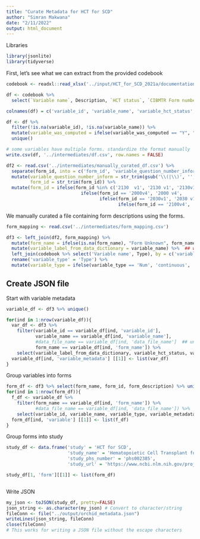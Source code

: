 ```yaml
---
title: "Curate Metadata for HCT for SCD"
author: "Simran Makwana"
date: "2/11/2022"
output: html_document
---
```


Libraries
```r
library(jsonlite)
library(tidyverse)

```

First, let's see what we can extract from the provided codebook
```r
codebook <- readxl::read_xlsx('../input/HCT_for_SCD_2021a/documentation/Codebook.xlsx')

df <- codebook %>% 
  select(`Variable name`, Description, `HCT status`, `CIBMTR Form number; (question numbers)`, `Computed Variable?`) 

colnames(df) = c('variable_id', 'variable_name', 'variable_hct_status', 'form_id', 'variable_was_computed')

df <- df %>% 
  filter(!is.na(variable_id), !is.na(variable_name)) %>%
  mutate(variable_was_computed = ifelse(variable_was_computed == "Y", "Yes", "No")) %>%
  unique()

# some variables have multiple forms. standardize the format manually
write.csv(df, '../intermediates/df.csv', row.names = FALSE)

df2 <- read.csv('../intermediates/manually_curated_df.csv') %>%
  separate(form_id, into = c('form_id', 'variable_question_number_inform'), sep = '(?<=v[[:alnum:]])') %>%
  mutate(variable_question_number_inform = str_trim(gsub('\\(|\\)', '', variable_question_number_inform)),
         form_id = str_trim(form_id)) %>%
  mutate(form_id = ifelse(form_id %in% c('2130  v1', '2130 v1', '2130v1'), '2130 v1', 
                            ifelse(form_id == '2000v4', '2000 v4', 
                                   ifelse(form_id == '2030v1', '2030 v1', 
                                          ifelse(form_id == '2100v4', '2100 v4', form_id))))) # clean up inconsistent form names


```

We manually curated a file containing form descriptions using the forms.
```r
form_mapping <- read.csv('../intermediates/form_mapping.csv')

df3 <- left_join(df2, form_mapping) %>%
  mutate(form_name = ifelse(is.na(form_name), "Form Unknown", form_name)) %>%
  mutate(variable_label_from_data_dictionary = variable_name) %>%  ## will need to adjust variable_name as necessary when sas info is added
  left_join(codebook %>% select('Variable name', Type), by = c('variable_id' = 'Variable name')) %>%
  rename('variable_type' = 'Type') %>%
  mutate(variable_type = ifelse(variable_type == 'Num', 'continuous', 'categorical'))

```
## Create JSON file

Start with variable metadata
```r
variable_df <- df3 %>% unique()

for(ind in 1:nrow(variable_df)){
  var_df <- df3 %>%
    filter(variable_id == variable_df[ind, 'variable_id'],
           variable_name == variable_df[ind, 'variable_name'],
           #data_file_name == variable_df[ind, 'data_file_name']  ## uncomment line when sas info is added
           form_name == variable_df[ind, 'form_name']) %>%
    select(variable_label_from_data_dictionary, variable_hct_status, variable_was_computed, variable_question_number_inform) ## add variable_label_from_data_file when sas info is added
  variable_df[ind, 'variable_metadata'] [[1]] <- list(var_df)
}
```

Group variables into forms
```r
form_df <- df3 %>% select(form_name, form_id, form_description) %>% unique() ## include data_file_name when sas info is added
for(ind in 1:nrow(form_df)){
  f_df <- variable_df %>%
    filter(form_name == variable_df[ind, 'form_name']) %>%
           #data_file_name == variable_df[ind, 'data_file_name']) %>%   ## uncomment line when sas info is added
    select(variable_id, variable_name, variable_type, variable_metadata)
  form_df[ind, 'variable'] [[1]] <- list(f_df)
}
```

Group forms into study
```r
study_df <- data.frame('study' = 'HCT for SCD', 
                       'study_name' = 'Hematopoietic Cell Transplant for Sickle Cell Disease',
                       'study_phs_number' = 'phs002385', 
                       'study_url' = 'https://www.ncbi.nlm.nih.gov/projects/gap/cgi-bin/study.cgi?study_id=phs002385.v1.p1')

study_df[1, 'form'][[1]] <- list(form_df)



```

Write JSON

```r
my_json <- toJSON(study_df, pretty=FALSE)
json_string <- as.character(my_json) # Convert to character/string
fileConn <- file("../output/orchid_metadata.json")
writeLines(json_string, fileConn)
close(fileConn)
# This works for writing a JSON file without the escape characters
```

